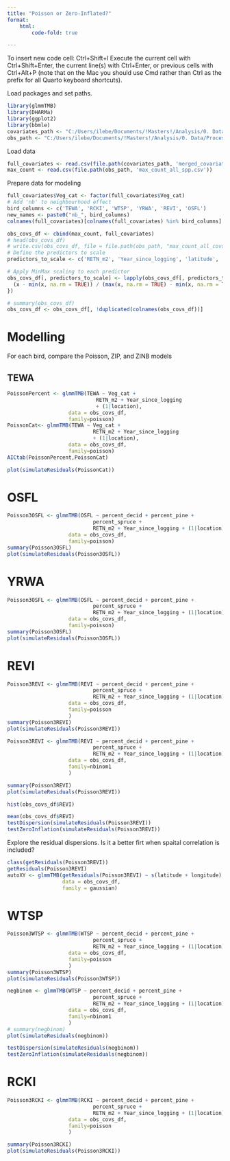 ```yaml
---
title: "Poisson or Zero-Inflated?"
format:
    html:
        code-fold: true

---
```



To insert new code cell: Ctrl+Shift+I
Execute the current cell with Ctrl+Shift+Enter, the current line(s) with Ctrl+Enter, or previous cells with Ctrl+Alt+P (note that on the Mac you should use Cmd rather than Ctrl as the prefix for all Quarto keyboard shortcuts).

Load packages and set paths.
```r
library(glmmTMB)
library(DHARMa)
library(ggplot2)
library(bbmle) 
covariates_path <- "C:/Users/ilebe/Documents/!Masters!/Analysis/0. Data/Processed/covariates"
obs_path <- "C:/Users/ilebe/Documents/!Masters!/Analysis/0. Data/Processed/All Processed Final Location"

```

Load data
```r
full_covariates <- read.csv(file.path(covariates_path, 'merged_covariates.csv'))
max_count <- read.csv(file.path(obs_path, 'max_count_all_spp.csv'))

```

Prepare data for modeling
```r
full_covariates$Veg_cat <- factor(full_covariates$Veg_cat)
# Add 'nb' to neighbourhood effect 
bird_columns <- c('TEWA', 'RCKI', 'WTSP', 'YRWA', 'REVI', 'OSFL')
new_names <- paste0("nb_", bird_columns)
colnames(full_covariates)[colnames(full_covariates) %in% bird_columns] <- new_names

obs_covs_df <- cbind(max_count, full_covariates)
# head(obs_covs_df)
# write.csv(obs_covs_df, file = file.path(obs_path, "max_count_all_covs.csv"))
# Define the predictors to scale
predictors_to_scale <- c('RETN_m2', 'Year_since_logging', 'latitude', 'longitude')

# Apply MinMax scaling to each predictor
obs_covs_df[, predictors_to_scale] <- lapply(obs_covs_df[, predictors_to_scale], function(x) {
  (x - min(x, na.rm = TRUE)) / (max(x, na.rm = TRUE) - min(x, na.rm = TRUE))
})

# summary(obs_covs_df)
obs_covs_df <- obs_covs_df[, !duplicated(colnames(obs_covs_df))]

```

# Modelling
For each bird, compare the Poisson, ZIP, and ZINB models

## TEWA
```r

PoissonPercent <- glmmTMB(TEWA ~ Veg_cat +
                             RETN_m2 + Year_since_logging
                             + (1|location),
                    data = obs_covs_df,
                    family=poisson)
PoissonCat<- glmmTMB(TEWA ~ Veg_cat +
                            RETN_m2 + Year_since_logging 
                            + (1|location),
                    data = obs_covs_df,
                    family=poisson)
AICtab(PoissonPercent,PoissonCat)

```
```r
plot(simulateResiduals(PoissonCat))
```

# OSFL

```r
Poisson3OSFL <- glmmTMB(OSFL ~ percent_decid + percent_pine + 
                            percent_spruce +
                            RETN_m2 + Year_since_logging + (1|location),
                    data = obs_covs_df,
                    family=poisson)
summary(Poisson3OSFL)
plot(simulateResiduals(Poisson3OSFL))  
```

# YRWA


```r
Poisson3OSFL <- glmmTMB(OSFL ~ percent_decid + percent_pine + 
                            percent_spruce +
                            RETN_m2 + Year_since_logging + (1|location),
                    data = obs_covs_df,
                    family=poisson)
summary(Poisson3OSFL)
plot(simulateResiduals(Poisson3OSFL))  
```

# REVI

```r
Poisson3REVI <- glmmTMB(REVI ~ percent_decid + percent_pine + 
                            percent_spruce +
                            RETN_m2 + Year_since_logging + (1|location),
                    data = obs_covs_df,
                    family=poisson
                    )
summary(Poisson3REVI)
plot(simulateResiduals(Poisson3REVI))  


```

```r
Poisson3REVI <- glmmTMB(REVI ~ percent_decid + percent_pine + 
                            percent_spruce +
                            RETN_m2 + Year_since_logging + (1|location),
                    data = obs_covs_df,
                    family=nbinom1
                    )

summary(Poisson3REVI)
plot(simulateResiduals(Poisson3REVI))

hist(obs_covs_df$REVI)

mean(obs_covs_df$REVI)
testDispersion(simulateResiduals(Poisson3REVI))
testZeroInflation(simulateResiduals(Poisson3REVI))
```

Explore the residual dispersions. Is it a better firt when spaital correlation is included?

```r
class(getResiduals(Poisson3REVI)) 
getResiduals(Poisson3REVI)
autoXY <- glmmTMB(getResiduals(Poisson3REVI) ~ s(latitude + longitude),
                  data = obs_covs_df,
                  family = gaussian)

```

# WTSP


```r
Poisson3WTSP <- glmmTMB(WTSP ~ percent_decid + percent_pine + 
                            percent_spruce +
                            RETN_m2 + Year_since_logging + (1|location),
                    data = obs_covs_df,
                    family=poisson
                    )
summary(Poisson3WTSP)
plot(simulateResiduals(Poisson3WTSP))
```

```r
negbinom <- glmmTMB(WTSP ~ percent_decid + percent_pine + 
                            percent_spruce +
                            RETN_m2 + Year_since_logging + (1|location),
                    data = obs_covs_df,
                    family=nbinom1
                    )
# summary(negbinom)
plot(simulateResiduals(negbinom))

testDispersion(simulateResiduals(negbinom))
testZeroInflation(simulateResiduals(negbinom))

```

# RCKI


```r
Poisson3RCKI <- glmmTMB(RCKI ~ percent_decid + percent_pine + 
                            percent_spruce +
                            RETN_m2 + Year_since_logging + (1|location),
                    data = obs_covs_df,
                    family=poisson
                    )

summary(Poisson3RCKI)
plot(simulateResiduals(Poisson3RCKI))

```